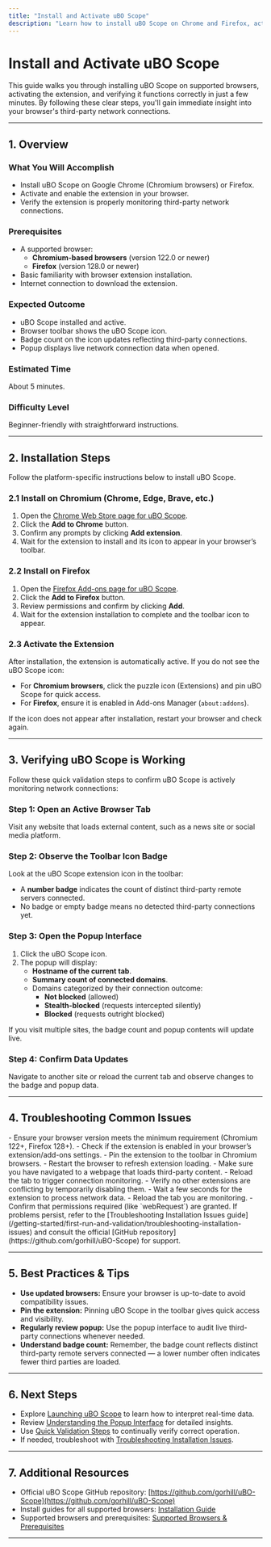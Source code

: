 ```yaml
---
title: "Install and Activate uBO Scope"
description: "Learn how to install uBO Scope on Chrome and Firefox, activate the extension, and verify that it is working correctly. This guide ensures that you are up and running in just a few minutes."
---
```


# Install and Activate uBO Scope

This guide walks you through installing uBO Scope on supported browsers, activating the extension, and verifying it functions correctly in just a few minutes. By following these clear steps, you'll gain immediate insight into your browser's third-party network connections.

---

## 1. Overview

### What You Will Accomplish
- Install uBO Scope on Google Chrome (Chromium browsers) or Firefox.
- Activate and enable the extension in your browser.
- Verify the extension is properly monitoring third-party network connections.

### Prerequisites
- A supported browser:
  - **Chromium-based browsers** (version 122.0 or newer)
  - **Firefox** (version 128.0 or newer)
- Basic familiarity with browser extension installation.
- Internet connection to download the extension.

### Expected Outcome
- uBO Scope installed and active.
- Browser toolbar shows the uBO Scope icon.
- Badge count on the icon updates reflecting third-party connections.
- Popup displays live network connection data when opened.

### Estimated Time
About 5 minutes.

### Difficulty Level
Beginner-friendly with straightforward instructions.

---

## 2. Installation Steps

Follow the platform-specific instructions below to install uBO Scope.

### 2.1 Install on Chromium (Chrome, Edge, Brave, etc.)

1. Open the [Chrome Web Store page for uBO Scope](https://chromewebstore.google.com/detail/ubo-scope/bbdpgcaljkaaigfcomhidmneffjjjfgp).
2. Click the **Add to Chrome** button.
3. Confirm any prompts by clicking **Add extension**.
4. Wait for the extension to install and its icon to appear in your browser’s toolbar.

### 2.2 Install on Firefox

1. Open the [Firefox Add-ons page for uBO Scope](https://addons.mozilla.org/firefox/addon/ubo-scope/).
2. Click the **Add to Firefox** button.
3. Review permissions and confirm by clicking **Add**.
4. Wait for the extension installation to complete and the toolbar icon to appear.


### 2.3 Activate the Extension

After installation, the extension is automatically active. If you do not see the uBO Scope icon:

- For **Chromium browsers**, click the puzzle icon (Extensions) and pin uBO Scope for quick access.
- For **Firefox**, ensure it is enabled in Add-ons Manager (`about:addons`).

<Tip>
If the icon does not appear after installation, restart your browser and check again.
</Tip>

---

## 3. Verifying uBO Scope is Working

Follow these quick validation steps to confirm uBO Scope is actively monitoring network connections:

### Step 1: Open an Active Browser Tab

Visit any website that loads external content, such as a news site or social media platform.

### Step 2: Observe the Toolbar Icon Badge

Look at the uBO Scope extension icon in the toolbar:
- A **number badge** indicates the count of distinct third-party remote servers connected.
- No badge or empty badge means no detected third-party connections yet.

### Step 3: Open the Popup Interface

1. Click the uBO Scope icon.
2. The popup will display:
   - **Hostname of the current tab**.
   - **Summary count of connected domains**.
   - Domains categorized by their connection outcome:
     - **Not blocked** (allowed)
     - **Stealth-blocked** (requests intercepted silently)
     - **Blocked** (requests outright blocked)

<Tip>
If you visit multiple sites, the badge count and popup contents will update live.
</Tip>

### Step 4: Confirm Data Updates

Navigate to another site or reload the current tab and observe changes to the badge and popup data.

---

## 4. Troubleshooting Common Issues

<AccordionGroup title="Troubleshooting Installation and Activation">
<Accordion title="Extension Icon Missing">
- Ensure your browser version meets the minimum requirement (Chromium 122+, Firefox 128+).
- Check if the extension is enabled in your browser’s extension/add-ons settings.
- Pin the extension to the toolbar in Chromium browsers.
- Restart the browser to refresh extension loading.
</Accordion>
<Accordion title="Badge Shows No Data or 0">
- Make sure you have navigated to a webpage that loads third-party content.
- Reload the tab to trigger connection monitoring.
- Verify no other extensions are conflicting by temporarily disabling them.
</Accordion>
<Accordion title="Popup Displays 'NO DATA' or Empty">
- Wait a few seconds for the extension to process network data.
- Reload the tab you are monitoring.
- Confirm that permissions required (like `webRequest`) are granted.
</Accordion>
</AccordionGroup>

<Warning>
If problems persist, refer to the [Troubleshooting Installation Issues guide](/getting-started/first-run-and-validation/troubleshooting-installation-issues) and consult the official [GitHub repository](https://github.com/gorhill/uBO-Scope) for support.
</Warning>

---

## 5. Best Practices & Tips

- **Use updated browsers:** Ensure your browser is up-to-date to avoid compatibility issues.
- **Pin the extension:** Pinning uBO Scope in the toolbar gives quick access and visibility.
- **Regularly review popup:** Use the popup interface to audit live third-party connections whenever needed.
- **Understand badge count:** Remember, the badge count reflects distinct third-party remote servers connected — a lower number often indicates fewer third parties are loaded.

---

## 6. Next Steps

- Explore [Launching uBO Scope](/getting-started/first-run-and-validation/launching-ubo-scope) to learn how to interpret real-time data.
- Review [Understanding the Popup Interface](/getting-started/first-run-and-validation/understanding-the-popup) for detailed insights.
- Use [Quick Validation Steps](/getting-started/first-run-and-validation/quick-validation-steps) to continually verify correct operation.
- If needed, troubleshoot with [Troubleshooting Installation Issues](/getting-started/first-run-and-validation/troubleshooting-installation-issues).

---

## 7. Additional Resources

- Official uBO Scope GitHub repository: [https://github.com/gorhill/uBO-Scope](https://github.com/gorhill/uBO-Scope)
- Install guides for all supported browsers: [Installation Guide](/getting-started/introduction-and-installation/installation-guide)
- Supported browsers and prerequisites: [Supported Browsers & Prerequisites](/getting-started/introduction-and-installation/supported-browsers-and-requirements)

---